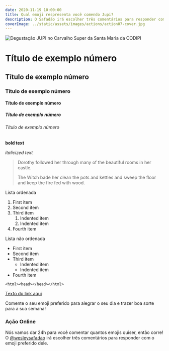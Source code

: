 ```yaml
---
date: 2020-11-19 10:00:00
title: Qual emoji respresenta você comendo Jupi?
description: O Safadão irá escolher três comentários para responder com o emoji preferido dele!
coverImage: ../static/assets/images/actions/action07-cover.jpg
---
```


![Degustação JUPI no Carvalho Super da Santa Maria da CODIPI](../static/assets/images/actions/action01.jpg)

# Título de exemplo número
## Título de exemplo número
### Título de exemplo número
#### Título de exemplo número
##### Título de exemplo número
###### Título de exemplo número

**bold text**

*italicized text*

> Dorothy followed her through many of the beautiful rooms in her castle.
>
> The Witch bade her clean the pots and kettles and sweep the floor and keep the fire fed with wood.

Lista ordenada
1. First item
2. Second item
3. Third item
    1. Indented item
    2. Indented item
4. Fourth item

Lista não ordenada
- First item
- Second item
- Third item
    - Indented item
    - Indented item
- Fourth item

`<html><head></head></html>`

[Texto do link aqui](https://www.example.com)


Comente o seu emoji preferido para alegrar o seu dia e trazer boa sorte para a sua semana!

### Ação Online

Nós vamos dar 24h para você comentar quantos emojis quiser, então corre! O [@wesleysafadao](https://www.example.com) irá escolher três comentários para responder com o emoji preferido dele.
